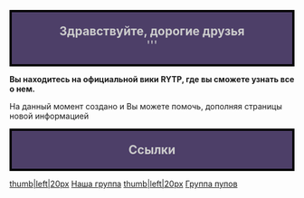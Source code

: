 <mainpage-leftcolumn-start/>

<div style="border:4px solid #000000; background:#4d3f68; text-align:center; font-size:150%; color:#cccccc">'''Здравствуйте, дорогие друзья'''<br />'''</div>

'''Вы находитесь на официальной вики RYTP, где вы сможете узнать все о нем.'''

На данный момент создано [[Служебная:Allpages|{{NUMBEROFARTICLES}}]] {{plural:{{NUMBEROFARTICLES}}|статья|статьи|статей}} и Вы можете помочь, дополняя страницы новой информацией

<mainpage-endcolumn/>

<mainpage-rightcolumn-start/>

<div style="border:4px solid #000000; background:#4d3f68; text-align:center; font-size:150%; color:#cccccc">'''Ссылки'''</div>
[[Файл:Vk_icon-icons.com_66681.png|thumb|left|20px]]
[https://vk.com/ruspoopwiki Наша группа]
[[Файл:Vk_icon-icons.com_66681.png|thumb|left|20px]]
[https://vk.com/russianpoop Группа пупов]

<mainpage-endcolumn/>